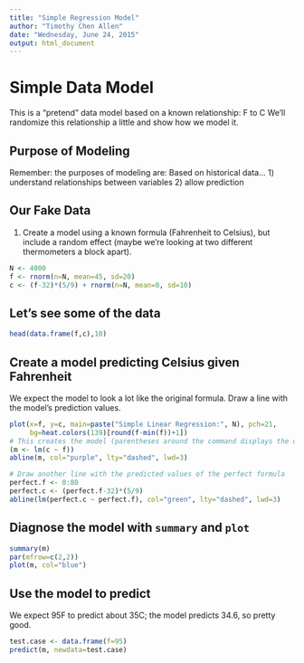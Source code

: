 ```yaml
---
title: "Simple Regression Model"
author: "Timothy Chen Allen"
date: "Wednesday, June 24, 2015"
output: html_document
---
```


# Simple Data Model
This is a "pretend" data model based on a known relationship: F to C
We'll randomize this relationship a little and show how we model it.  

## Purpose of Modeling
Remember: the purposes of modeling are:
Based on historical data...
1) understand relationships between variables
2) allow prediction 

## Our Fake Data
1) Create a model using a known formula (Fahrenheit to Celsius),
but include a random effect (maybe we're looking at two different
thermometers a block apart).
```r
N <- 4000
f <- rnorm(n=N, mean=45, sd=20)
c <- (f-32)*(5/9) + rnorm(n=N, mean=0, sd=10)
```

## Let's see some of the data
```r
head(data.frame(f,c),10)
```

## Create a model predicting Celsius given Fahrenheit
We expect the model to look a lot like the original
formula.  Draw a line with the model's prediction values.
```r
plot(x=f, y=c, main=paste("Simple Linear Regression:", N), pch=21,
     bg=heat.colors(139)[round(f-min(f))+1])
# This creates the model (parentheses around the command displays the output)
(m <- lm(c ~ f))
abline(m, col="purple", lty="dashed", lwd=3)

# Draw another line with the predicted values of the perfect formula
perfect.f <- 0:80
perfect.c <- (perfect.f-32)*(5/9)
abline(lm(perfect.c ~ perfect.f), col="green", lty="dashed", lwd=3)
```

## Diagnose the model with `summary` and `plot`
```r
summary(m)
par(mfrow=c(2,2))
plot(m, col="blue")
```

## Use the model to predict
We expect 95F to predict about 35C; the model predicts 34.6, so pretty good.
```r
test.case <- data.frame(f=95) 
predict(m, newdata=test.case)
```
